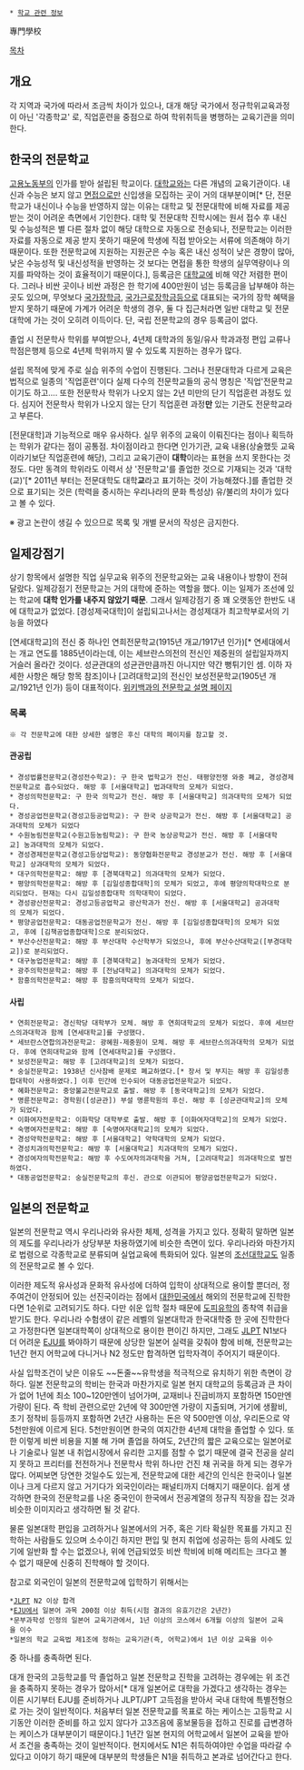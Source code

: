  * [[학교 관련 정보]]

專門學校

[[목차]]
== 개요 ==

각 지역과 국가에 따라서 조금씩 차이가 있으나, 대개 해당 국가에서 정규학위교육과정이 아닌 '각종학교' 로, 직업훈련을 중점으로 하여 학위취득을 병행하는 교육기관을 의미한다.

== 한국의 전문학교 ==

[[고용노동부]]의 인가를 받아 설립된 학교이다. [[대학교]]와는 다른 개념의 교육기관이다. 내신과 수능은 보지 않고 [[면접]]으로만 신입생을 모집하는 곳이 거의 대부분이며[* 단, 전문학교가 내신이나 수능을 반영하지 않는 이유는 대학교 및 전문대학에 비해 자료를 제공 받는 것이 어려운 측면에서 기인한다. 대학 및 전문대학 진학시에는 원서 접수 후 내신 및 수능성적은 별 다른 절차 없이 해당 대학으로 자동으로 전송되나, 전문학교는 이러한 자료를 자동으로 제공 받지 못하기 때문에 학생에 직접 받아오는 서류에 의존해야 하기 때문이다. 또한 전문학교에 지원하는 지원군은 수능 혹은 내신 성적이 낮은 경향이 많아, 낮은 수능성적 및 내신성적을 반영하는 것 보다는 면접을 통한 학생의 실무역량이나 의지를 파악하는 것이 효율적이기 때문이다.], 등록금은 [[대학교]]에 비해 약간 저렴한 편이다. 그러나 비싼 곳이나 비싼 과정은 한 학기에 400만원이 넘는 등록금을 납부해야 하는 곳도 있으며, 무엇보다 [[국가장학금]], [[국가근로장학금]]등으로 대표되는 국가의 장학 혜택을 받지 못하기 때문에 가계가 어려운 학생의 경우, 둘 다 집근처라면 일반 대학교 및 전문대학에 가는 것이 오히려 이득이다. 단, 국립 전문학교의 경우 등록금이 없다.

졸업 시 전문학사 학위를 부여받으나, 4년제 대학과의 동일/유사 학과과정 편입 교류나 학점은행제 등으로 4년제 학위까지 딸 수 있도록 지원하는 경우가 많다.

설립 목적에 맞게 주로 실습 위주의 수업이 진행된다. 그러나 전문대학과 다르게 교육은 법적으로 일종의 '직업훈련'이다 실제 다수의 전문학교들의 공식 명칭은 '직업'전문학교이기도 하고…. 또한 전문학사 학위가 나오지 않는 2년 미만의 단기 직업훈련 과정도 있다. 심지어 전문학사 학위가 나오지 않는 단기 직업훈련 과정'''만''' 있는 기관도 전문학교라고 부른다.

[전문대학]과 기능적으로 매우 유사하다. 실무 위주의 교육이 이뤄진다는 점이나 획득하는 학위가 같다는 점이 공통점. 차이점이라고 한다면 인가기관, 교육 내용(상술했듯 교육이라기보단 직업훈련에 해당), 그리고 교육기관이 '''대학'''이라는 표현을 쓰지 못한다는 것 정도. 다만 동격의 학위라도 이력서 상 '전문학교'를 졸업한 것으로 기재되는 것과 '대학(교)'[* 2011년 부터는 전문대학도 대학'''교'''라고 표기하는 것이 가능해졌다.]를 졸업한 것으로 표기되는 것은 (학력을 중시하는 우리나라의 문화 특성상) 유/불리의 차이가 있다고 볼 수 있다.

※ 광고 논란이 생길 수 있으므로 목록 및 개별 문서의 작성은 금지한다.

== 일제강점기 ==
상기 항목에서 설명한 직업 실무교육 위주의 전문학교와는 교육 내용이나 방향이 전혀 달랐다. 일제강점기 전문학교는 거의 대학에 준하는 역할을 했다. 이는 일제가 조선에 있는 학교에 '''대학 인가를 내주지 않았기 때문'''. 그래서 일제강점기 중 꽤 오랫동안 한반도 내에 대학교가 없었다. [경성제국대학]이 설립되고나서는 경성제대가 최고학부로서의 기능을 하였다

[연세대학교]의 전신 중 하나인 연희전문학교(1915년 개교/1917년 인가)[* 연세대에서는 개교 연도를 1885년이라는데, 이는 세브란스의전의 전신인 제중원의 설립일자까지 거슬러 올라간 것이다. 성균관대의 성균관만큼까진 아니지만 약간 뻥튀기인 셈. 이하 자세한 사항은 해당 항목 참조]이나 [고려대학교]의 전신인 보성전문학교(1905년 개교/1921년 인가) 등이 대표적이다. [http://ko.wikipedia.org/wiki/%EC%9D%BC%EC%A0%9C_%EA%B0%95%EC%A0%90%EA%B8%B0%EC%9D%98_%EA%B5%90%EC%9C%A1#.EC.A0.84.EB.AC.B8.ED.95.99.EA.B5.90 위키백과의 전문학교 설명 페이지]

=== 목록 ===
 ※ 각 전문학교에 대한 상세한 설명은 후신 대학의 페이지를 참고할 것.

==== 관공립 ====
 * 경성법률전문학교(경성전수학교): 구 한국 법학교가 전신. 태평양전쟁 와중 폐교, 경성경제전문학교로 흡수되었다. 해방 후 [서울대학교] 법과대학의 모체가 되었다.
 * 경성의학전문학교: 구 한국 의학교가 전신. 해방 후 [서울대학교] 의과대학의 모체가 되었다.
 * 경성공업전문학교(경성고등공업학교): 구 한국 상공학교가 전신. 해방 후 [서울대학교] 공과대학의 모체가 되었다
 * 수원농림전문학교(수원고등농림학교): 구 한국 농상공학교가 전신. 해방 후 [서울대학교] 농과대학의 모체가 되었다.
 * 경성경제전문학교(경성고등상업학교): 동양협화전문학교 경성분교가 전신. 해방 후 [서울대학교] 상과대학의 모체가 되었다.
 * 대구의학전문학교: 해방 후 [경북대학교] 의과대학의 모체가 되었다.
 * 평양의학전문학교: 해방 후 [김일성종합대학]의 모체가 되었고, 후에 평양의학대학으로 분리되었다. 현재는 다시 김일성종합대학 의학대학이 되었다.
 * 경성광산전문학교: 경성고등공업학교 광산학과가 전신. 해방 후 [서울대학교] 공과대학의 모체가 되었다.
 * 평양공업전문학교: 대동공업전문학교가 전신. 해방 후 [김일성종합대학]의 모체가 되었고, 후에 [김책공업종합대학]으로 분리되었다.
 * 부산수산전문학교: 해방 후 부산대학 수산학부가 되었으나, 후에 부산수산대학교([부경대학교])로 분리되었다.
 * 대구농업전문학교: 해방 후 [경북대학교] 농과대학의 모체가 되었다.
 * 광주의학전문학교: 해방 후 [전남대학교] 의과대학의 모체가 되었다.
 * 함흥의학전문학교: 해방 후 함흥의학대학의 모체가 되었다.

==== 사립 ====
 * 연희전문학교: 경신학당 대학부가 모체. 해방 후 연희대학교의 모체가 되었다. 후에 세브란스의과대학과 함께 [연세대학교]를 구성했다.
 * 세브란스연합의과전문학교: 광혜원-제중원이 모체. 해방 후 세브란스의과대학의 모체가 되었다. 후에 연희대학교와 함께 [연세대학교]를 구성했다.
 * 보성전문학교: 해방 후 [고려대학교]의 모체가 되었다.
 * 숭실전문학교: 1938년 신사참배 문제로 폐교하였다.[* 장서 및 부지는 해방 후 김일성종합대학이 사용하였다.] 이후 민간에 인수되어 대동공업전문학교가 되었다.
 * 혜화전문학교: 중앙불교전문학교로 출발. 해방 후 [동국대학교]의 모체가 되었다.
 * 명륜전문학교: 경학원([성균관]) 부설 명륜학원의 후신. 해방 후 [성균관대학교]의 모체가 되었다.
 * 이화여자전문학교: 이화학당 대학부로 출발. 해방 후 [이화여자대학교]의 모체가 되었다.
 * 숙명여자전문학교: 해방 후 [숙명여자대학교]의 모체가 되었다.
 * 경성약학전문학교: 해방 후 [서울대학교] 약학대학의 모체가 되었다.
 * 경성치과의학전문학교: 해방 후 [서울대학교] 치과대학의 모체가 되었다.
 * 경성여자의학전문학교: 해방 후 수도여자의과대학을 거쳐, [고려대학교] 의과대학으로 발전하였다.
 * 대동공업전문학교: 숭실전문학교의 후신. 관으로 이관되어 평양공업전문학교가 되었다.

== 일본의 전문학교 ==
일본의 전문학교 역시 우리나라와 유사한 체제, 성격을 가지고 있다. 정확히 말하면 일본의 제도를 우리나라가 상당부분 차용하였기에 비슷한 측면이 있다. 우리나라와 마찬가지로 법령으로 각종학교로 분류되며 실업교육에 특화되어 있다. 일본의 [[조선대학교]]도 일종의 전문학교로 볼 수 있다.

이러한 제도적 유사성과 문화적 유사성에 더하여 입학이 상대적으로 용이할 뿐더러, 정주여건이 안정되어 있는 선진국이라는 점에서 [[대한민국]]에서 해외의 전문학교에 진학한다면 1순위로 고려되기도 하다. 다만 쉬운 입학 절차 때문에 [[도피유학]]의 종착역 취급을 받기도 한다. 우리나라 수험생이 같은 레벨의 일본대학과 한국대학중 한 곳에 진학한다고 가정한다면 일본대학쪽이 상대적으로 용이한 편이긴 하지만, 그래도 [[JLPT]] N1보다 더 어려운 [[EJU]]를 봐야하기 때문에 상당한 일본어 실력을 갖춰야 함에 비해, 전문학교는 1년간 현지 어학교에 다니거나 N2 정도만 합격하면 입학자격이 주어지기 때문이다. 

사실 입학조건이 낮은 이유도 ~~돈줄~~유학생을 적극적으로 유치하기 위한 측면이 강하다. 일본 전문학교의 학비는 한국과 마찬가지로 일본 현지 대학교의 등록금과 큰 차이가 없어 1년에 최소 100~120만엔이 넘어가며, 교재비나 진급비까지 포함하면 150만엔 가량이 된다. 즉 학비 관련으로만 2년에 약 300만엔 가량이 지출되며, 거기에 생활비, 초기 정착비 등등까지 포함하면 2년간 사용하는 돈은 약 500만엔 이상, 우리돈으로 약 5천만원에 이르게 된다. 5천만원이면 한국의 여지간한 4년제 대학을 졸업할 수 있다. 또한 이렇게 비싼 비용을 지불 해 가며 졸업을 하여도, 2년간의 짧은 교육으로는 일본어로나 기술로나 일본 내 취업시장에서 유리한 고지를 점할 수 없기 때문에 결국 전공을 살리지 못하고 프리터를 전전하거나 전문학사 학위 하나만 건진 채 귀국을 하게 되는 경우가 많다. 어찌보면 당연한 것일수도 있는게, 전문학교에 대한 세간의 인식은 한국이나 일본이나 크게 다르지 않고 거기다가 외국인이라는 패널티까지 더해지기 때문이다. 쉽게 생각하면 한국의 전문학교를 나온 중국인이 한국에서 전공계열의 정규직 직장을 잡는 것과 비슷한 이미지라고 생각하면 될 것 같다.

물론 일본대학 편입을 고려하거나 일본에서의 거주, 혹은 기타 확실한 목표를 가지고 진학하는 사람들도 있으며 소수이긴 하지만 편입 및 현지 취업에 성공하는 등의 사례도 있기에 일반화 할 수는 없겠으나, 위에 언급되었듯 비싼 학비에 비해 메리트는 크다고 볼 수 없기 때문에 신중히 진학해야 할 것이다.

참고로 외국인이 일본의 전문학교에 입학하기 위해서는

 *[[JLPT]] N2 이상 합격
 *[[EJU]]에서 일본어 과목 200점 이상 취득(시험 결과의 유효기간은 2년간)
 *문부과학성 인정의 일본어 교육기관에서, 1년 이상의 코스에서 6개월 이상의 일본어 교육을 이수
 *일본의 학교 교육법 제1조에 정하는 교육기관(즉, 어학교)에서 1년 이상 교육을 이수

중 하나를 충족하면 된다.

대개 한국의 고등학교를 막 졸업하고 일본 전문학교 진학을 고려하는 경우에는 위 조건을 충족하지 못하는 경우가 많아서[* 대개 일본어로 대학을 가겠다고 생각하는 경우는 이른 시기부터 EJU를 준비하거나 JLPT/JPT 고득점을 받아서 국내 대학에 특별전형으로 가는 것이 일반적이다. 처음부터 일본 전문학교를 목표로 하는 케이스는 고등학교 시기동안 이러한 준비를 하고 있지 않다가 고3즈음에 홍보물등을 접하고 진로를 급변경하는 케이스가 대부분이기 때문이다.] 1년간 일본 현지의 어학교에서 일본어 교육을 받아서 조건을 충족하는 것이 일반적이다. 현지에서도 N1은 취득하여야만 수업을 따라갈 수 있다고 이야기 하기 때문에 대부분의 학생들은 N1을 취득하고 본과로 넘어간다고 한다.

